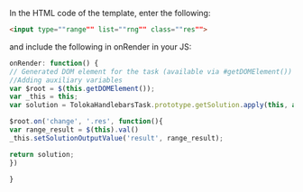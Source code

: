 <Cut title="How do I use sliders as interface elements for selecting parameter values?">

In the HTML code of the template, enter the following:

```html
<input type=""range"" list=""rng"" class=""res"">
```

and include the following in onRender in your JS:

```javascript
onRender: function() {
// Generated DOM element for the task (available via #getDOMElement())
//Adding auxiliary variables
var $root = $(this.getDOMElement());
var _this = this;
var solution = TolokaHandlebarsTask.prototype.getSolution.apply(this, arguments);

$root.on('change', '.res', function(){
var range_result = $(this).val()
_this.setSolutionOutputValue('result', range_result);

return solution;
})

}
```

</Cut>